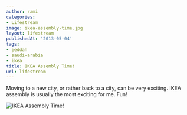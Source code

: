 ```yaml
---
author: rami
categories:
- Lifestream
image: ikea-assembly-time.jpg
layout: lifestream
publishedAt: '2013-05-04'
tags:
- jeddah
- saudi-arabia
- ikea
title: IKEA Assembly Time!
url: lifestream
---
```


Moving to a new city, or rather back to a city, can be very exciting. IKEA assembly is usually the most exciting for me. Fun!

![IKEA Assembly Time!](/assets/images/content/lifestream/ikea-assembly-time.jpg)